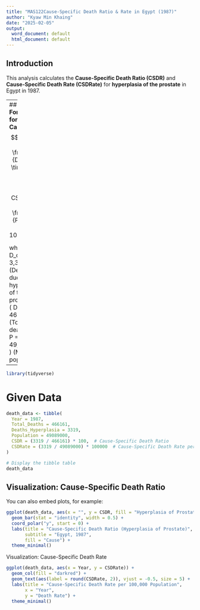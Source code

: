 ```yaml
---
title: "MAS122Cause-Specific Death Ratio & Rate in Egypt (1987)"
author: "Kyaw Min Khaing"
date: "2025-02-05"
output:
  word_document: default
  html_document: default
---
```


## **Introduction**

This analysis calculates the **Cause-Specific Death Ratio (CSDR)** and **Cause-Specific Death Rate (CSDRate)** for **hyperplasia of the prostate** in Egypt in 1987.

---
## **Formulae for Calculation**
$$
CSDR = \left( \frac{D_c}{D} \right) \times 100
$$

$$
CSDRate = \left( \frac{D_c}{P} \right) \times 100,000
$$

where:  
- \( D_c = 3,319 \) (Deaths due to hyperplasia of the prostate)  
- \( D = 466,161 \) (Total deaths)  
- \( P = 49,089,000 \) (Mid-year population)  
---

```r
library(tidyverse)
```

# Given Data

```r
death_data <- tibble(
  Year = 1987,
  Total_Deaths = 466161,
  Deaths_Hyperplasia = 3319,
  Population = 49089000,
  CSDR = (3319 / 466161) * 100,  # Cause-Specific Death Ratio
  CSDRate = (3319 / 49089000) * 100000  # Cause-Specific Death Rate per 100,000
)

# Display the tibble table
death_data
```

## Visualization: Cause-Specific Death Ratio

You can also embed plots, for example:

```r
ggplot(death_data, aes(x = "", y = CSDR, fill = "Hyperplasia of Prostate")) +
  geom_bar(stat = "identity", width = 0.5) +
  coord_polar("y", start = 0) +
  labs(title = "Cause-Specific Death Ratio (Hyperplasia of Prostate)",
       subtitle = "Egypt, 1987",
       fill = "Cause") +
  theme_minimal()
```

Visualization: Cause-Specific Death Rate

```r
ggplot(death_data, aes(x = Year, y = CSDRate)) +
  geom_col(fill = "darkred") +
  geom_text(aes(label = round(CSDRate, 2)), vjust = -0.5, size = 5) +
  labs(title = "Cause-Specific Death Rate per 100,000 Population",
       x = "Year",
       y = "Death Rate") +
  theme_minimal()
```
